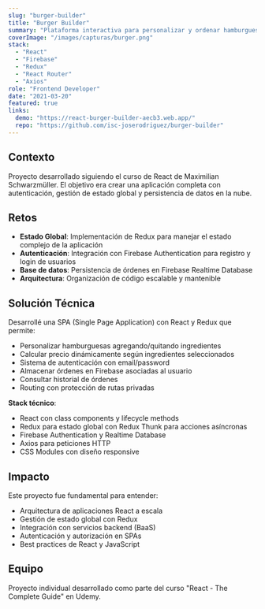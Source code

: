 ---
slug: "burger-builder"
title: "Burger Builder"
summary: "Plataforma interactiva para personalizar y ordenar hamburguesas en línea con integración a Firebase para autenticación y almacenamiento."
coverImage: "/images/capturas/burger.png"
stack:
  - "React"
  - "Firebase"
  - "Redux"
  - "React Router"
  - "Axios"
role: "Frontend Developer"
date: "2021-03-20"
featured: true
links:
  demo: "https://react-burger-builder-aecb3.web.app/"
  repo: "https://github.com/isc-joserodriguez/burger-builder"
---

## Contexto

Proyecto desarrollado siguiendo el curso de React de Maximilian Schwarzmüller. El objetivo era crear una aplicación completa con autenticación, gestión de estado global y persistencia de datos en la nube.

## Retos

- **Estado Global**: Implementación de Redux para manejar el estado complejo de la aplicación
- **Autenticación**: Integración con Firebase Authentication para registro y login de usuarios
- **Base de datos**: Persistencia de órdenes en Firebase Realtime Database
- **Arquitectura**: Organización de código escalable y mantenible

## Solución Técnica

Desarrollé una SPA (Single Page Application) con React y Redux que permite:

- Personalizar hamburguesas agregando/quitando ingredientes
- Calcular precio dinámicamente según ingredientes seleccionados
- Sistema de autenticación con email/password
- Almacenar órdenes en Firebase asociadas al usuario
- Consultar historial de órdenes
- Routing con protección de rutas privadas

**Stack técnico**:
- React con class components y lifecycle methods
- Redux para estado global con Redux Thunk para acciones asíncronas
- Firebase Authentication y Realtime Database
- Axios para peticiones HTTP
- CSS Modules con diseño responsive

## Impacto

Este proyecto fue fundamental para entender:
- Arquitectura de aplicaciones React a escala
- Gestión de estado global con Redux
- Integración con servicios backend (BaaS)
- Autenticación y autorización en SPAs
- Best practices de React y JavaScript

## Equipo

Proyecto individual desarrollado como parte del curso "React - The Complete Guide" en Udemy.
